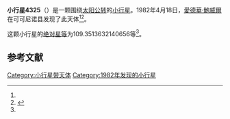 {{Infobox planet
| bgcolour = #FFFFC0
| name = 4325 Guest
| symbol = 
| image = 
| caption = 
| discovery = yes
| discovery_ref = 
| discoverer = [[愛德華·鮑威爾|愛德華·鮑威爾]]
| discovery_site = [[可可尼诺县|可可尼诺县]] 
| discovered = 1982年4月18日
| designations = yes
| mp_name = 
| named_after = 
| alt_names = 1982 HL/ 1975 TP5 / 1975 VM7
| mp_category = [[主带小行星|主带小行星]]
| orbit_ref = <ref name="a">[http://ssd.jpl.nasa.gov/sbdb.cgi?sstr=4325 4325 Guest] {{Wayback|url=http://ssd.jpl.nasa.gov/sbdb.cgi?sstr=4325 |date=20201124004802 }}，小行星數據庫瀏覽器（JPL Small-Body Database Browser）－[[美国国家航空航天局|美国国家航空航天局]]喷气推进实验室</ref>
| epoch = 2456400.5 (2013年4月18日更新)
| aphelion = {{convert|3.010991640245926|AU|km|3|abbr=on|lk=out}}
| perihelion = {{convert|2.491759596289481|AU|km|3|abbr=on}}
| semimajor = {{convert|2.751375618267703|AU|km|3|abbr=on}}
| eccentricity = 0.094358626
| period = 1666.95261 [[日|日]]<br />4.56[[儒略年|儒略年]]
| avg_speed = 
| inclination = 5.764537799807629
| asc_node = 60.08743081279271
| mean_anomaly = 
| arg_peri = 109.3513632140656
| satellites = 
| physical_characteristics = yes
| dimensions = 
| mass = 
| density = 
| surface_grav = 
| escape_velocity = 
| sidereal_day = 
| axial_tilt = 
| pole_ecliptic_lat = 
| pole_ecliptic_lon = 
| albedo = 
| temperatures= 
| temp_name1 = 
| mean_temp_1 = 
| max_temp_1 = 
| temp_name2 = 
| max_temp_2 = 
| spectral_type = 
| abs_magnitude = 109.3513632140656
}}

'''小行星4325'''（{{lang-en|4325 Guest}}）是一颗围绕[[太阳|太阳]][[公转|公转]]的[[小行星|小行星]]。1982年4月18日，[[愛德華·鮑威爾|愛德華·鮑威爾]]在可可尼诺县发现了此天体<ref name="a" /><ref>{{cite news|title=小行星列表|url=http://cfa-www.harvard.edu/iau/lists/NumberedMPs.txt|accessdate=2013-07-08|newspaper=哈佛大学|archive-date=2008-05-17|archive-url=https://web.archive.org/web/20080517010638/http://cfa-www.harvard.edu/iau/lists/NumberedMPs.txt|dead-url=no}}</ref>。

这颗小行星的[[绝对星等|绝对星等]]为109.3513632140656等<ref name="a" />。

==参考文献==
{{reflist}}
{{Minor Planet Number|[[小行星4324|小行星4324]]|[[小行星4326|小行星4326]]}}

{{小天体}}

[[Category:小行星带天体|Category:小行星带天体]]
[[Category:1982年发现的小行星|Category:1982年发现的小行星]]

{{asteroid-stub}}